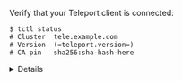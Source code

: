 Verify that your Teleport client is connected:

```code
$ tctl status
# Cluster  tele.example.com
# Version  (=teleport.version=)
# CA pin   sha256:sha-hash-here
```
</Details>
<Details 
title="Make sure you can connect to Teleport" 
scope={["cloud"]}
scopeOnly={true}
opened={true}
>

<Admonition type="note" title="Connecting to the cloud">
To try this flow in the cloud, login into your cluster using tsh, then use tctl remotely:

```code
$ tsh login --proxy=myinstance.teleport.sh --user=email@example.com
$ tctl status
# Cluster  myinstance.teleport.sh
# Version  (=teleport.version=)
# CA pin   sha256:sha-hash-here
```

</Admonition>
